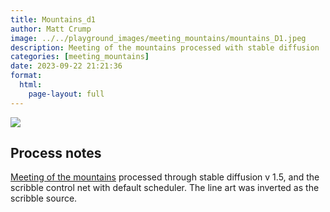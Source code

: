 ```yaml
---
title: Mountains_d1
author: Matt Crump
image: ../../playground_images/meeting_mountains/mountains_D1.jpeg
description: Meeting of the mountains processed with stable diffusion
categories: [meeting_mountains]
date: 2023-09-22 21:21:36
format:
  html:
    page-layout: full
---
```


![](../../playground_images/meeting_mountains/mountains_D1.jpeg)

## Process notes

[Meeting of the mountains](hhttps://www.crumplab.com/things/things/Colorlands/Meeting_Of_The_Mountains.html) processed through stable diffusion v 1.5, and the scribble control net with default scheduler. The line art was inverted as the scribble source.

